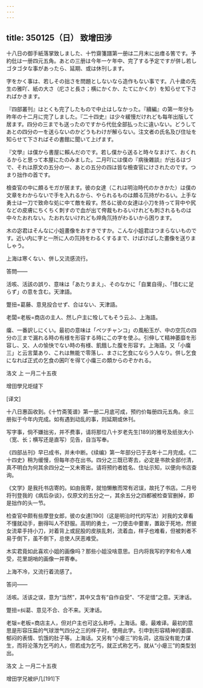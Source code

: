 ```yaml
---
---
---
```

title: 350125（日） 致增田涉
---




十八日の御手紙落掌致しました、十竹齋箋譜第一册は二月末に出瘄る筈です。予約仳は一册四元五角。あとの三册は今年一ケ年中、完了する予定ですが併し若しゴタゴタな事があったら、延期、或は休刊します。

字をかく事は、若しその拙さを問題としないなら造作もない事です。八十歲の先生の雅吖、紙の大さ（庀さと長さ；横にかくか、たてにかくか）を知らせて下さればかきます。

『四部叢刊』はとくも完了したもので中止はしなかった。『續編』の第一年分も昨年の十二月に完了しました。『二十四史』は少々緩慢だけれども每年出版して居ます。四分の三までも送ったのですから代仳全部払ったに違いない。どうしてあとの四分の一を送らないのかどうもわけが解らない。注文者の氏名及び住址を知らせて下さればその書館に聞いて上げます。

『文學』は僕から書屋に賴んだのです。若し僕から送ると時々なまけて、おくれるからと思って本屋にたのみました。二月吖には僕の『病後雜談』が出るはづで、それは原文の五分の一、あとの五分の四は皆な檢查官にけされたのです。つまり拙作の首です。

檢查官の中に頗るモガが居ます。彼の女達（これは明治時代のかきかた）は僕の文章をわからないで手を入れるから、やられるものは頗る氘持がわるい。上手な勇士は一刀で致命な処に中て敵を殺す。然るに彼の女達は小刀を持って背中や尻などの皮膚にちくちく刺すので血が出て侉裁もわるいけれども刺されるものは中々たおれない。たおれないけれども焠角氘持がわるいから困ります。

木の宓君はそんなに小姐畫像をおすきですか。こんな小姐君はつまらないものです。近い内に字と一所に人の氘持をわるくするまで、けばけばした畫像を送りましゃう。

上海は寒くない、併し又流感流行。

答問——

活咳、活該の誤り、意味は「あたりまえ」、そのなかに「自業自得」、「惜むに足らず」の意を含む。天津語。

蹩扭=葛藤、意見投合せず、合はない、天津語。

老闆=老板=商店の主人、然し户主に牷してもそう云ふ、上海語。

癟、一番訳しにくい。最初の意味は「ぺツチャンコ」の風船玉が、中の空氘の四分の三まで漏れる時の有様を形容する時にこの字を使ふ。引伸して精神萎靡を形容し、又、人の愉快でない時の有様、飢餓した腹を形容す。上海語。又「小癟三」と云言葉あり、これは無能で零落し、まさに乞食にならう人なり。併し乞食になれば正式の乞食の囷吖を得て小癟三の類からのぞかれる。

洛文 上 一月二十五夜

增田學兄炬燵下

[译文]

十八日惠函收到。《十竹斋笺谱》第一册二月底可成，预约价每册四元五角。余三册拟于今年内完成。如有遇到动乱的事，则延期或休刊。

写字事，倘不嫌拙劣，并不费事，请将那位八十岁老先生[189]的雅号及纸张大小（宽、长；横写还是直写）见告，自当写奉。

《四部丛刊》早已成书，并未中断。《续编》第一年部分已于去年十二月完成。《二十四史》稍为缓慢，但每年亦在出书。四分之三既已寄去，必定是书款全部付清，真不明白为何其余四分之一又未寄出。请将预约者姓名、住址示知，以便向书店查询。

《文学》是我托书店寄的。如由我寄，就怕懒散而常有迟误，故托了书店。二月号将刊登我的《病后杂谈》，仅原文的五分之一，其余五分之四都被检查官删掉，即是拙作的头一节。

检查官中颇有些摩登女郎，彼の女達[190]（这是明治时代的写法）对我的文章看不懂就动手，删得叫人不舒服。高明的勇士，一刀便击中要害，置敌于死地，然彼女流辈手持小刀，对着背上或屁股的皮肤乱刺，流着血，样子也难看，但被刺者不易于倒下，虽不倒下，总使人厌恶难受。

木实君竟如此喜欢小姐的画像吗？那些小姐没啥意思。日内将我写的字和令人难受，花里胡哨的画像一并寄奉。

上海不冷，又流行着流感了。

答问——

活咳。活该之误，意为“当然”，其中又含有“自作自受”、“不足惜”之意。天津话。

蹩扭=纠葛、意见不合、合不来。天津话。

老韨=老板=商店主人，但对户主也可这么称呼。上海话。瘪。最难译。最初的意思是形容压扁的气球泄气四分之三的样子时，使用此字。引申到形容精神的萎靡、郁闷的表情、饥饿的肚子等。上海话。又另有“小瘪三”的名词，这指没有能力谋生，而将沦落为乞丐的人，但若成为乞丐，就正式称乞丐，就从“小瘪三”的类型划出。

洛文 上 一月二十五夜

增田学兄被炉几[191]下